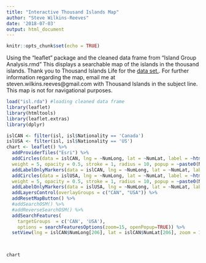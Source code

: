 ```yaml
---
title: "Interactive Thousand Islands Map"
author: "Steve Wilkins-Reeves"
date: '2018-07-03'
output: html_document
---
```


```r
knitr::opts_chunk$set(echo = TRUE)
```

Using the "leaflet" package and the cleaned data frame from "Island Group Analysis.rmd"
This displays a searchable map of the islands in the thousand islands.
Thank you to Thousand Islands Life for the [data set.](http://www.thousandislandslife.com/Portals/Properties/island_names_dec2008.htm). 
For further information regarding the map, email me at steven.wilkins.reeves@gmail.com with Thousand Islands in the subject line. This map is not for navigational purposes. 



```r
load("isl.rda") #loading cleaned data frame
library(leaflet)
library(htmltools)
library(leaflet.extras)
library(dplyr)
```

```r
islCAN <- filter(isl, isl$Nationality == 'Canada')
islUSA <- filter(isl, isl$Nationality == 'US')
chart <- leaflet() %>%
  addProviderTiles("Esri") %>%
  addCircles(data = islCAN, lng = ~NumLong, lat = ~NumLat, label = ~htmlEscape(Name), color = "red",
  weight = 5, opacity = 0.5, stroke = 1, radius = 10, popup = ~paste0(Name, '<br/> Local Names: ', `Local Name`, '<br/> Ports?: ', `Ports?`, '<br/> Island Group: ', Group, '<br/> Duplicate Name?: ', Duplicate)) %>%
  addLabelOnlyMarkers(data = islCAN, lng = ~NumLong, lat = ~NumLat, label = ~htmlEscape(Name), group = "CAN") %>%
  addCircles(data = islUSA, lng = ~NumLong, lat = ~NumLat, label = ~htmlEscape(Name), color = "blue",
  weight = 5, opacity = 0.5, stroke = 1, radius = 10, popup = ~paste0(Name, '<br/> Local Names: ', `Local Name`, '<br/> Ports?: ', `Ports?`, '<br/> Island Group: ', Group, '<br/> Duplicate Name?: ', Duplicate)) %>%
  addLabelOnlyMarkers(data = islUSA, lng = ~NumLong, lat = ~NumLat, label = ~htmlEscape(Name), group = "USA") %>%
  addLayersControl(overlayGroups = c("CAN", "USA")) %>%
  addResetMapButton() %>%
  #addSearchOSM() %>% 
  #addReverseSearchOSM() %>%
  addSearchFeatures(
    targetGroups  = c('CAN', 'USA'),
    options = searchFeaturesOptions(zoom=15, openPopup=TRUE)) %>%
  setView(lng = islCAN$NumLong[206], lat = islCAN$NumLat[206], zoom = 10)  #Setting the initial View at Hill Island

  

chart

```

